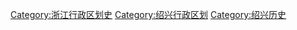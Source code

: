 [[Category:浙江行政区划史|Category:浙江行政区划史]]
[[Category:绍兴行政区划|Category:绍兴行政区划]]
[[Category:绍兴历史|Category:绍兴历史]]